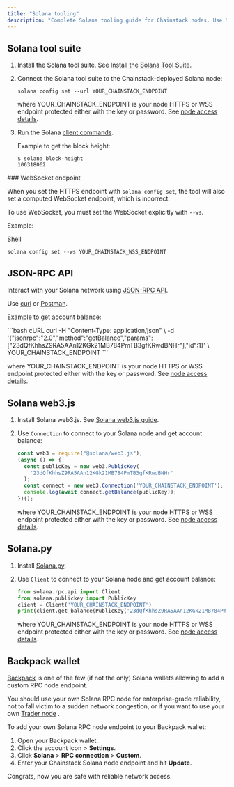 ```yaml
---
title: "Solana tooling"
description: "Complete Solana tooling guide for Chainstack nodes. Use Solana CLI, web3.js, solana.py, JSON-RPC API, and Backpack wallet to interact with Solana blockchain."
---
```


## Solana tool suite
1. Install the Solana tool suite. See [Install the Solana Tool Suite](https://docs.solana.com/cli/install-solana-cli-tools).

2. Connect the Solana tool suite to the Chainstack-deployed Solana node:

   ```shell
   solana config set --url YOUR_CHAINSTACK_ENDPOINT
   ```

   where YOUR_CHAINSTACK_ENDPOINT is your node HTTPS or WSS endpoint protected either with the key or password. See [node access details](/docs/manage-your-node#view-node-access-and-credentials).

3. Run the Solana [client commands](https://docs.solana.com/cli).

   Example to get the block height:

   ```shell
   $ solana block-height
   106318062
   ```
<Info>
  ### WebSocket endpoint

  When you set the HTTPS endpoint with `solana config set`, the tool will also set a computed WebSocket endpoint, which is incorrect.

  To use WebSocket, you must set the WebSocket explicitly with `--ws`.

  Example:

  Shell

  ```
  solana config set --ws YOUR_CHAINSTACK_WSS_ENDPOINT
  ```
</Info>

## JSON-RPC API

Interact with your Solana network using [JSON-RPC API](https://docs.solana.com/developing/clients/jsonrpc-api).

Use [curl](https://curl.haxx.se) or [Postman](https://www.getpostman.com).

Example to get account balance:

<CodeGroup>
  ```bash cURL
  curl -H "Content-Type: application/json" \
    -d '{"jsonrpc":"2.0","method":"getBalance","params":["23dQfKhhsZ9RA5AAn12KGk21MB784PmTB3gfKRwdBNHr"],"id":1}' \
    YOUR_CHAINSTACK_ENDPOINT
  ```
</CodeGroup>

where YOUR\_CHAINSTACK\_ENDPOINT is your node HTTPS or WSS endpoint protected either with the key or password. See [node access details](/docs/manage-your-node#view-node-access-and-credentials).

## Solana web3.js

1. Install Solana web3.js. See [Solana web3.js guide](https://docs.solana.com/developing/clients/javascript-api).

2. Use `Connection` to connect to your Solana node and get account balance:

   ```javascript
   const web3 = require("@solana/web3.js");
   (async () => {
     const publicKey = new web3.PublicKey(
       '23dQfKhhsZ9RA5AAn12KGk21MB784PmTB3gfKRwdBNHr'
     );
     const connect = new web3.Connection('YOUR_CHAINSTACK_ENDPOINT');
     console.log(await connect.getBalance(publicKey));
   })();
   ```

   where YOUR_CHAINSTACK_ENDPOINT is your node HTTPS or WSS endpoint protected either with the key or password. See [node access details](/docs/manage-your-node#view-node-access-and-credentials).
## Solana.py

1. Install [Solana.py](https://github.com/michaelhly/solana-py).

2. Use `Client` to connect to your Solana node and get account balance:

   ```python
   from solana.rpc.api import Client
   from solana.publickey import PublicKey
   client = Client('YOUR_CHAINSTACK_ENDPOINT')
   print(client.get_balance(PublicKey('23dQfKhhsZ9RA5AAn12KGk21MB784PmTB3gfKRwdBNHr')))
   ```

   where YOUR_CHAINSTACK_ENDPOINT is your node HTTPS or WSS endpoint protected either with the key or password. See [node access details](/docs/manage-your-node#view-node-access-and-credentials).
## Backpack wallet

[Backpack](https://backpack.app/) is one of the few (if not the only) Solana wallets allowing to add a custom RPC node endpoint.

You should use your own Solana RPC node for enterprise-grade reliability, not to fall victim to a sudden network congestion, or if you want to use your own [Trader node](/docs/warp-transactions) .

To add your own Solana RPC node endpoint to your Backpack wallet:

1. Open your Backpack wallet.
2. Click the account icon > **Settings**.
3. Click **Solana** > **RPC connection** > **Custom**.
4. Enter your Chainstack Solana node endpoint and hit **Update**.

Congrats, now you are safe with reliable network access.
